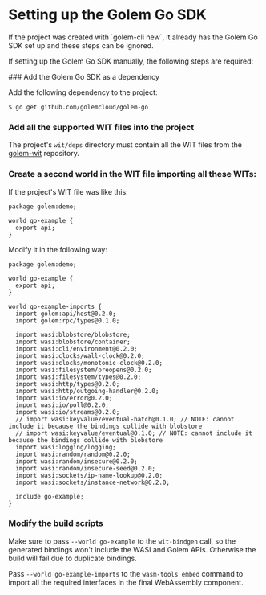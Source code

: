 
# Setting up the Golem Go SDK

<Callout type="warning">
  If the project was created with `golem-cli new`, it already has the Golem Go SDK set up and these
  steps can be ignored.
</Callout>

If setting up the Golem Go SDK manually, the following steps are required:

<Steps>
### Add the Golem Go SDK as a dependency

Add the following dependency to the project:

```shell
$ go get github.com/golemcloud/golem-go
```

### Add all the supported WIT files into the project

The project's `wit/deps` directory must contain all the WIT files from the [golem-wit](https://github.com/golemcloud/golem-wit/tree/main/wit/deps) repository.

### Create a second world in the WIT file importing all these WITs:

If the project's WIT file was like this:

```wit
package golem:demo;

world go-example {
  export api;
}
```

Modify it in the following way:

```wit
package golem:demo;

world go-example {
  export api;
}

world go-example-imports {
  import golem:api/host@0.2.0;
  import golem:rpc/types@0.1.0;

  import wasi:blobstore/blobstore;
  import wasi:blobstore/container;
  import wasi:cli/environment@0.2.0;
  import wasi:clocks/wall-clock@0.2.0;
  import wasi:clocks/monotonic-clock@0.2.0;
  import wasi:filesystem/preopens@0.2.0;
  import wasi:filesystem/types@0.2.0;
  import wasi:http/types@0.2.0;
  import wasi:http/outgoing-handler@0.2.0;
  import wasi:io/error@0.2.0;
  import wasi:io/poll@0.2.0;
  import wasi:io/streams@0.2.0;
  // import wasi:keyvalue/eventual-batch@0.1.0; // NOTE: cannot include it because the bindings collide with blobstore
  // import wasi:keyvalue/eventual@0.1.0; // NOTE: cannot include it because the bindings collide with blobstore
  import wasi:logging/logging;
  import wasi:random/random@0.2.0;
  import wasi:random/insecure@0.2.0;
  import wasi:random/insecure-seed@0.2.0;
  import wasi:sockets/ip-name-lookup@0.2.0;
  import wasi:sockets/instance-network@0.2.0;

  include go-example;
}
```

### Modify the build scripts

Make sure to pass `--world go-example` to the `wit-bindgen` call, so the generated bindings won't include the WASI and Golem APIs. Otherwise the build will fail due to duplicate bindings.

Pass `--world go-example-imports` to the `wasm-tools embed` command to import all the required interfaces in the final WebAssembly component.

</Steps>
